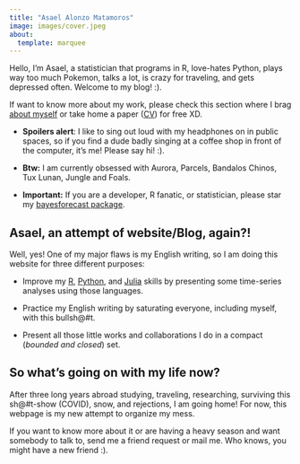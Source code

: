 ```yaml
---
title: "Asael Alonzo Matamoros"
image: images/cover.jpeg
about:
  template: marquee
---
```


Hello, I'm Asael, a statistician that programs in R, love-hates Python, plays way too much Pokemon, talks a lot, is crazy for traveling, and gets depressed often. Welcome to my blog! :). 

If want to know more about my work, please check this section where I brag [about myself](about.qmd) or take home a paper ([CV](CVAsaelWork.pdf)) for free XD. 

  + **Spoilers alert**: I like to sing out loud with my headphones on in public spaces, so if you find a dude badly singing at a coffee shop in front of the computer, it's me! Please say hi! :).
  
  + **Btw:** I am currently obsessed with Aurora, Parcels, Bandalos Chinos, Tux Lunan, Jungle and Foals.
  
  + **Important:** If you are a developer, R fanatic, or statistician, please star my [bayesforecast package](https://github.com/asael697/bayesforecast).

## Asael, an attempt of website/Blog, again?! 

Well, yes! One of my major flaws is my English writing, so I am doing this website for three different purposes:

  - Improve my [R](https://www.r-project.org/), [Python](https://www.python.org/), and [Julia](https://julialang.org/) skills by presenting some time-series analyses using those languages.
  
  - Practice my English writing by saturating everyone, including myself, with this bullsh@#t.
  
  - Present all those little works and collaborations I do in a compact (*bounded and closed*) set.
  
## So what's going on with my life now?

After three long years abroad studying, traveling, researching, surviving this sh@#t-show (COVID), snow, and rejections, I am going home! For now, this webpage is my new attempt to organize my mess.

If you want to know more about it or are having a heavy season and want somebody to talk to, send me a friend request or mail me. Who knows, you might have a new friend :).
